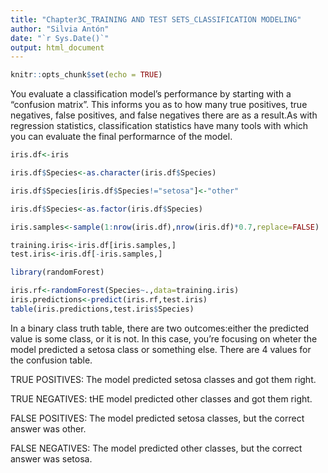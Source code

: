 ---
title: "Chapter3C_TRAINING AND TEST SETS_CLASSIFICATION MODELING"
author: "Silvia Antón"
date: "`r Sys.Date()`"
output: html_document
---

```{r setup, include=FALSE}
knitr::opts_chunk$set(echo = TRUE)
```

You evaluate a classification model's performance by starting with a "confusion matrix". This informs you as to how many true positives, true negatives, false positives, and false negatives there are as a result.As with regression statistics, classification statistics have many tools with which you can evaluate the final performarnce of the model. 

```{r}

iris.df<-iris

iris.df$Species<-as.character(iris.df$Species)

iris.df$Species[iris.df$Species!="setosa"]<-"other"

iris.df$Species<-as.factor(iris.df$Species)

iris.samples<-sample(1:nrow(iris.df),nrow(iris.df)*0.7,replace=FALSE)

training.iris<-iris.df[iris.samples,]
test.iris<-iris.df[-iris.samples,]

library(randomForest)

iris.rf<-randomForest(Species~.,data=training.iris)
iris.predictions<-predict(iris.rf,test.iris)
table(iris.predictions,test.iris$Species)
```

In a binary class truth table, there are two outcomes:either the predicted value is some class, or it is not. In this case, you're focusing on wheter the model predicted a setosa class or something else. There are 4 values for the confusion table.

TRUE POSITIVES: The model predicted setosa classes and got them right.

TRUE NEGATIVES: tHE model predicted other classes and got them right.

FALSE POSITIVES: The model predicted setosa classes, but the correct answer was other.

FALSE NEGATIVES: The model predicted other classes, but the correct answer was setosa.
